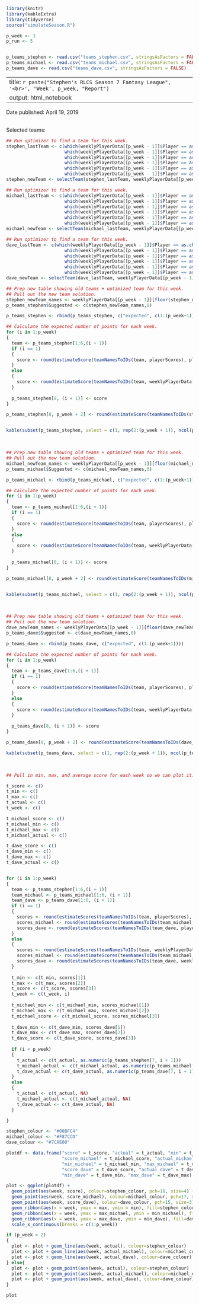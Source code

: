```r
library(knitr)
library(kableExtra)
library(tidyverse)
source("simulateSeason.R")

p_week <- 3
p_run <- 5


p_teams_stephen <- read.csv("teams_stephen.csv", stringsAsFactors = FALSE)
p_teams_michael <- read.csv("teams_michael.csv", stringsAsFactors = FALSE)
p_teams_dave <- read.csv("teams_dave.csv", stringsAsFactors = FALSE)
```

---
title: `r paste("Stephen's RLCS Season 7 Fantasy League", '<br>', 'Week', p_week, "Report")`
output: html_notebook
---
Date published: April 19, 2019
<br><br>

Selected teams:<br>
```r
## Run optimizer to find a team for this week.
stephen_lastTeam <- c(which(weeklyPlayerData[[p_week - 1]]$Player == as.character(p_teams_stephen[1,(p_week)])), 
                      which(weeklyPlayerData[[p_week - 1]]$Player == as.character(p_teams_stephen[2,(p_week)])), 
                      which(weeklyPlayerData[[p_week - 1]]$Player == as.character(p_teams_stephen[3,(p_week)])), 
                      which(weeklyPlayerData[[p_week - 1]]$Player == as.character(p_teams_stephen[4,(p_week)])),
                      which(weeklyPlayerData[[p_week - 1]]$Player == as.character(p_teams_stephen[5,(p_week)])), 
                      which(weeklyPlayerData[[p_week - 1]]$Player == as.character(p_teams_stephen[6,(p_week)]))) 
stephen_newTeam <- selectTeam(stephen_lastTeam, weeklyPlayerData[[p_week - 1]], p_run)
```

```r
## Run optimizer to find a team for this week.
michael_lastTeam <- c(which(weeklyPlayerData[[p_week - 1]]$Player == as.character(p_teams_michael[1,(p_week)])), 
                      which(weeklyPlayerData[[p_week - 1]]$Player == as.character(p_teams_michael[2,(p_week)])), 
                      which(weeklyPlayerData[[p_week - 1]]$Player == as.character(p_teams_michael[3,(p_week)])), 
                      which(weeklyPlayerData[[p_week - 1]]$Player == as.character(p_teams_michael[4,(p_week)])),
                      which(weeklyPlayerData[[p_week - 1]]$Player == as.character(p_teams_michael[5,(p_week)])), 
                      which(weeklyPlayerData[[p_week - 1]]$Player == as.character(p_teams_michael[6,(p_week)]))) 
michael_newTeam <- selectTeam(michael_lastTeam, weeklyPlayerData[[p_week - 1]], p_run)
```

```r
## Run optimizer to find a team for this week.
dave_lastTeam <- c(which(weeklyPlayerData[[p_week - 1]]$Player == as.character(p_teams_dave[1,(p_week)])), 
                      which(weeklyPlayerData[[p_week - 1]]$Player == as.character(p_teams_dave[2,(p_week)])), 
                      which(weeklyPlayerData[[p_week - 1]]$Player == as.character(p_teams_dave[3,(p_week)])), 
                      which(weeklyPlayerData[[p_week - 1]]$Player == as.character(p_teams_dave[4,(p_week)])),
                      which(weeklyPlayerData[[p_week - 1]]$Player == as.character(p_teams_dave[5,(p_week)])), 
                      which(weeklyPlayerData[[p_week - 1]]$Player == as.character(p_teams_dave[6,(p_week)]))) 
dave_newTeam <- selectTeam(dave_lastTeam, weeklyPlayerData[[p_week - 1]], p_run)
```

```r
## Prep new table showing old teams + optimized team for this week.
## Pull out the new team solution.
stephen_newTeam_names <- weeklyPlayerData[[p_week - 1]][floor(stephen_newTeam@solution[end(stephen_newTeam@solution)[1],]),]$Player
p_teams_stephen$Suggested <- c(stephen_newTeam_names,0)

p_teams_stephen <- rbind(p_teams_stephen, c("expected", c(1:(p_week+1))))

## Calculate the expected number of points for each week.
for (i in 1:p_week)
{
  team <- p_teams_stephen[1:6,(i + 1)]
  if (i == 1)
  {
    score <- round(estimateScore(teamNamesToIDs(team, playerScores), playerScores)) ## Use OG data for the first week estimation.
  }
  else
  {
    score <- round(estimateScore(teamNamesToIDs(team, weeklyPlayerData[[i - 1]]), weeklyPlayerData[[i - 1]]))
  }
  
  p_teams_stephen[8, (i + 1)] <- score
}

p_teams_stephen[8, p_week + 2] <- round(estimateScore(teamNamesToIDs(stephen_newTeam_names, weeklyPlayerData[[p_week - 1]]), weeklyPlayerData[[p_week - 1]]))


kable(subset(p_teams_stephen, select = c(1, rep(2:(p_week + 1)), ncol(p_teams_stephen))), caption="Stephen's Weekly Teams") %>% kable_styling
```

<br>
```r
## Prep new table showing old teams + optimized team for this week.
## Pull out the new team solution.
michael_newTeam_names <- weeklyPlayerData[[p_week - 1]][floor(michael_newTeam@solution[end(michael_newTeam@solution)[1],]),]$Player
p_teams_michael$Suggested <- c(michael_newTeam_names,0)

p_teams_michael <- rbind(p_teams_michael, c("expected", c(1:(p_week+1))))

## Calculate the expected number of points for each week.
for (i in 1:p_week)
{
  team <- p_teams_michael[1:6,(i + 1)]
  if (i == 1)
  {
    score <- round(estimateScore(teamNamesToIDs(team, playerScores), playerScores)) ## Use OG data for the first week estimation.
  }
  else
  {
    score <- round(estimateScore(teamNamesToIDs(team, weeklyPlayerData[[i - 1]]), weeklyPlayerData[[i - 1]]))
  }
  
  p_teams_michael[8, (i + 1)] <- score
}

p_teams_michael[8, p_week + 2] <- round(estimateScore(teamNamesToIDs(michael_newTeam_names, weeklyPlayerData[[p_week - 1]]), weeklyPlayerData[[p_week - 1]]))


kable(subset(p_teams_michael, select = c(1, rep(2:(p_week + 1)), ncol(p_teams_michael))), caption="Michael's Weekly Teams") %>% kable_styling
```
<br>
```r
## Prep new table showing old teams + optimized team for this week.
## Pull out the new team solution.
dave_newTeam_names <- weeklyPlayerData[[p_week - 1]][floor(dave_newTeam@solution[end(dave_newTeam@solution)[1],]),]$Player
p_teams_dave$Suggested <- c(dave_newTeam_names,0)

p_teams_dave <- rbind(p_teams_dave, c("expected", c(1:(p_week+1))))

## Calculate the expected number of points for each week.
for (i in 1:p_week)
{
  team <- p_teams_dave[1:6,(i + 1)]
  if (i == 1)
  {
    score <- round(estimateScore(teamNamesToIDs(team, playerScores), playerScores)) ## Use OG data for the first week estimation.
  }
  else
  {
    score <- round(estimateScore(teamNamesToIDs(team, weeklyPlayerData[[i - 1]]), weeklyPlayerData[[i - 1]]))
  }
  
  p_teams_dave[8, (i + 1)] <- score
}

p_teams_dave[8, p_week + 2] <- round(estimateScore(teamNamesToIDs(dave_newTeam_names, weeklyPlayerData[[p_week - 1]]), weeklyPlayerData[[p_week - 1]]))

kable(subset(p_teams_dave, select = c(1, rep(2:(p_week + 1)), ncol(p_teams_dave))), caption="Dave's Weekly Teams") %>% kable_styling
```
<br>


```r
## Pull in min, max, and average score for each week so we can plot it.

t_score <- c()
t_min <- c()
t_max <- c()
t_actual <- c()
t_week <- c()

t_michael_score <- c()
t_michael_min <- c()
t_michael_max <- c()
t_michael_actual <- c()

t_dave_score <- c()
t_dave_min <- c()
t_dave_max <- c()
t_dave_actual <- c()


for (i in 1:p_week)
{
  team <- p_teams_stephen[1:6,(i + 1)]
  team_michael <- p_teams_michael[1:6, (i + 1)]
  team_dave <- p_teams_dave[1:6, (i + 1)]
  if (i == 1)
  {
    scores <- round(estimateScores(teamNamesToIDs(team, playerScores), playerScores)) ## Use OG data for the first week estimation.
    scores_michael <- round(estimateScores(teamNamesToIDs(team_michael, playerScores), playerScores))
    scores_dave <- round(estimateScores(teamNamesToIDs(team_dave, playerScores), playerScores))
  }
  else
  {
    scores <- round(estimateScores(teamNamesToIDs(team, weeklyPlayerData[[i - 1]]), weeklyPlayerData[[i - 1]]))
    scores_michael <- round(estimateScores(teamNamesToIDs(team_michael, weeklyPlayerData[[i - 1]]), weeklyPlayerData[[i - 1]]))
    scores_dave <- round(estimateScores(teamNamesToIDs(team_dave, weeklyPlayerData[[i - 1]]), weeklyPlayerData[[i - 1]]))
  }
  
  t_min <- c(t_min, scores[1])
  t_max <- c(t_max, scores[2])
  t_score <- c(t_score, scores[3])
  t_week <- c(t_week, i)
  
  t_michael_min <- c(t_michael_min, scores_michael[1])
  t_michael_max <- c(t_michael_max, scores_michael[2])
  t_michael_score <- c(t_michael_score, scores_michael[3])
  
  t_dave_min <- c(t_dave_min, scores_dave[1])
  t_dave_max <- c(t_dave_max, scores_dave[2])
  t_dave_score <- c(t_dave_score, scores_dave[3])
  
  if (i < p_week)
  {
    t_actual <- c(t_actual, as.numeric(p_teams_stephen[7, i + 1]))
    t_michael_actual <- c(t_michael_actual, as.numeric(p_teams_michael[7, i + 1]))
    t_dave_actual <- c(t_dave_actual, as.numeric(p_teams_dave[7, i + 1]))
  }
  else
  {
    t_actual <- c(t_actual, NA)
    t_michael_actual <- c(t_michael_actual, NA)
    t_dave_actual <- c(t_dave_actual, NA)
  }

}

stephen_colour <- "#00BFC4"
michael_colour <- "#F87CCD"
dave_colour <- "#7CAE00"

plotdf <- data.frame("score" = t_score, "actual" = t_actual, "min" = t_min, "max" = t_max, "week" = t_week,
                     "score_michael" = t_michael_score, "actual_michael" = t_michael_actual,
                     "min_michael" = t_michael_min, "max_michael" = t_michael_max,
                     "score_dave" = t_dave_score, "actual_dave" = t_dave_actual,
                     "min_dave" = t_dave_min, "max_dave" = t_dave_max)

plot <- ggplot(plotdf) + 
  geom_point(aes(week, score), colour=stephen_colour, pch=18, size=4) +
  geom_point(aes(week, score_michael), colour=michael_colour, pch=17, size=3) +
  geom_point(aes(week, score_dave), colour=dave_colour, pch=15, size=3) +
  geom_ribbon(aes(x = week, ymax = max, ymin = min), fill=stephen_colour, alpha = 0.15) +
  geom_ribbon(aes(x = week, ymax = max_michael, ymin = min_michael), fill=michael_colour,  alpha = 0.15) + 
  geom_ribbon(aes(x = week, ymax = max_dave, ymin = min_dave), fill=dave_colour,  alpha = 0.15) +
  scale_x_continuous(breaks = c(1:p_week))

if (p_week > 2)
{
  plot <- plot + geom_line(aes(week, actual), colour=stephen_colour)
  plot <- plot + geom_line(aes(week, actual_michael), colour=michael_colour)
  plot <- plot + geom_line(aes(week, actual_dave), colour=dave_colour)
} else{
  plot <- plot + geom_point(aes(week, actual), colour=stephen_colour)
  plot <- plot + geom_point(aes(week, actual_michael), colour=michael_colour)
  plot <- plot + geom_point(aes(week, actual_dave), colour=dave_colour)
}

plot
  
```